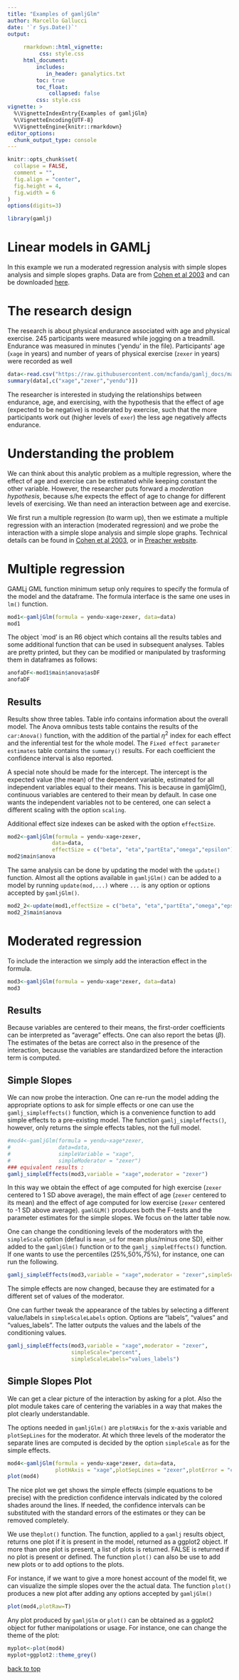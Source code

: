 ```yaml
---
title: "Examples of gamljGlm"
author: Marcello Gallucci
date: '`r Sys.Date()`'
output: 
  
     rmarkdown::html_vignette:
          css: style.css
     html_document:
         includes:
            in_header: ganalytics.txt
         toc: true
         toc_float:
             collapsed: false
         css: style.css
vignette: >
  %\VignetteIndexEntry{Examples of gamljGlm}
  %\VignetteEncoding{UTF-8}
  %\VignetteEngine{knitr::rmarkdown}
editor_options: 
  chunk_output_type: console
---
```


```r
knitr::opts_chunk$set(
  collapse = FALSE,
  comment = "",
  fig.align = "center",
  fig.height = 4,
  fig.width = 6
)
options(digits=3)

```

```r
library(gamlj)
```

# Linear models in GAMLj

In this example we run a moderated regression analysis with simple slopes analysis and simple slopes graphs. Data are from   [Cohen et al 2003](http://psycnet.apa.org/record/2002-18109-000) and can be downloaded  [here](https://github.com/mcfanda/gamlj_docs/blob/master/data/exercise.csv). 

# The research design

The research is about physical endurance associated with age and physical exercise. 245 participants were measured while jogging on a treadmill. Endurance was measured in minutes ('yendu' in the file). Participants' age (`xage` in years) and number of years of physical exercise (`zexer` in years) were recorded as well 

```r
data<-read.csv("https://raw.githubusercontent.com/mcfanda/gamlj_docs/master/data/exercise.csv")
summary(data[,c("xage","zexer","yendu")])

```


The researcher is interested in studying the relationships between endurance, age, and exercising, with the hypothesis that the effect of age (expected to be  negative) is moderated by exercise, such that the more participants work out (higher levels of `exer`) the less age negatively affects endurance. 

# Understanding the problem

We can think about this analytic problem as a multiple regression, where the effect of age and exercise can be estimated while keeping constant the other variable. However, the researcher puts forward a _moderation hypothesis_, because s/he expects the effect of age to change for different levels of exercising. We than need an interaction between age and exercise.

We first run a multiple regression (to warm up), then we estimate a multiple regression with an interaction (moderated regression) and we probe the interaction with a simple slope analysis and simple slope graphs. Technical details can be found in [Cohen et al 2003](http://psycnet.apa.org/record/2002-18109-000), or in [Preacher website](http://quantpsy.org/interact/interactions.htm).

# Multiple regression

GAMLj GML function minimum setup only requires to specify the formula of the model and the dataframe. The formula interface is the same one uses in `lm()` function.
```r
mod1<-gamljGlm(formula = yendu~xage+zexer, data=data)
mod1
```



The object `mod' is an R6 object which contains all the results tables and some additional function that can be used in subsequent analyses. Tables are pretty printed, but they can be modified or manipulated by trasforming them in dataframes as follows:

```r
anofaDF<-mod1$main$anova$asDF
anofaDF
```


## Results

Results show three tables. Table info contains information about the overall model. The Anova omnibus tests table contains the results of the `car:Anova()` function, with the addition of the partial $\eta^2$ index for each effect and the inferential test for the whole model. The `Fixed effect parameter estimates` table contains the `summary()` results. For each coefficient the confidence interval is also reported.

A special note should be made for the intercept. The intercept is the expected value (the mean) of the dependent variable, estimated for all independent variables equal to their means. This is because in gamljGlm(), continuous variables are centered to their mean by default. In case one wants the independent variables not to be centered, one can select a different scaling with the option `scaling`.

Additional effect size indexes can be asked with the option `effectSize`. 

```r
mod2<-gamljGlm(formula = yendu~xage+zexer, 
              data=data,
              effectSize = c("beta", "eta","partEta","omega","epsilon"))
mod2$main$anova
```

The same analysis can be done by updating the model with the `update()` function. Almost all the options available in `gamljGlm()` can be added to a model by running `update(mod,...)` where `...` is any option or options accepted by `gamljGlm()`.


```r
mod2_2<-update(mod1,effectSize = c("beta", "eta","partEta","omega","epsilon"))
mod2_2$main$anova
```



# Moderated regression

To include the interaction we simply add the interaction effect in the formula.

```r
mod3<-gamljGlm(formula = yendu~xage*zexer, data=data)
mod3
```

## Results

Because variables are centered to their means, the first-order coefficients can be interpreted as "average" effects. 
One can also report the betas ($\beta$). The estimates of the betas are correct also in the presence of the interaction, because the variables are standardized before the interaction term is computed.

## Simple Slopes

We can now probe the interaction. One can re-run the model adding the appropriate options to ask for simple effects or one can use the `gamlj_simpleffects()` function, which is a convenience function to add simple effects to a pre-existing model. The function  `gamlj_simpleffects()`, however, only returns the simple effects tables, not the full model.



```r
#mod4<-gamljGlm(formula = yendu~xage*zexer,
#               data=data,
#               simpleVariable = "xage",
#               simpleModerator = "zexer")
### equivalent results :
gamlj_simpleEffects(mod3,variable = "xage",moderator = "zexer")
```

In this way we obtain the effect of age computed for high exercise (`zexer` centered to 1 SD above average), the main effect of age (`zexer` centered to its mean) and the effect of age computed for low exercise (`zexer` centered to -1 SD above average). `gamlGLM()` produces both the F-tests and the parameter estimates for the simple slopes. We focus on the latter table now.


One can change the conditioning levels of the moderators with the `simpleScale` option (defaul is `mean_sd` for mean plus/minus one SD), either added to the `gamljGlm()` function or to the `gamlj_simpleEffects()` function. If one wants to use the percentiles (25%,50%,75%), for instance, one can run the following.

```r
gamlj_simpleEffects(mod3,variable = "xage",moderator = "zexer",simpleScale="percent")
```

The simple effects are now changed, because they are estimated for a different set of values of the moderator.

One can further tweak the appearance of the tables by selecting a different value/labels  in `simpleScaleLabels` option. Options are "labels", "values" and "values_labels". The latter outputs the values and the labels of the conditioning values.

```r
gamlj_simpleEffects(mod3,variable = "xage",moderator = "zexer",
                    simpleScale="percent", 
                    simpleScaleLabels="values_labels")
```



## Simple Slopes Plot

We can get a clear picture of the interaction by asking for a plot. Also the plot module takes care of centering the variables in a way that makes the plot clearly understandable. 


The options needed in `gamljGlm()` are `plotHAxis` for the x-axis variable and  `plotSepLines` for the moderator. At which three levels of the moderator the separate lines are computed is decided by the option `simpleScale` as for the simple effects. 


```r
mod4<-gamljGlm(formula = yendu~xage*zexer, data=data, 
               plotHAxis = "xage",plotSepLines = "zexer",plotError = "ci")
plot(mod4)
```

The nice plot we get shows the simple effects (simple equations to be precise) with the prediction confidence intervals indicated by the colored shades around the lines. If needed, the confidence intervals can be substituted with the standard errors of the estimates or they can be removed completely.

We use the`plot()` function. The function, applied to a `gamlj` results object, returns one plot if it is present in the model, returned as a ggplot2 object. If more than one plot is present, a list of plots is returned. FALSE is returned if no plot is present or defined. The function `plot()` can also be use to add new plots or to add options to the plots.

For instance, if we want to give a more honest account of the model fit, we can visualize the simple slopes over the the actual data. The function `plot()` produces a new plot after adding any options accepted by `gamljGlm()`

```r
plot(mod4,plotRaw=T)
```

Any plot produced by `gamljGlm` or `plot()` can be obtained as a ggplot2 object for futher manipolations or usage. For instance, one can change the theme of the plot:

```r
myplot<-plot(mod4)
myplot+ggplot2::theme_grey()

```



[back to top](#linear-models-in-gamlj)